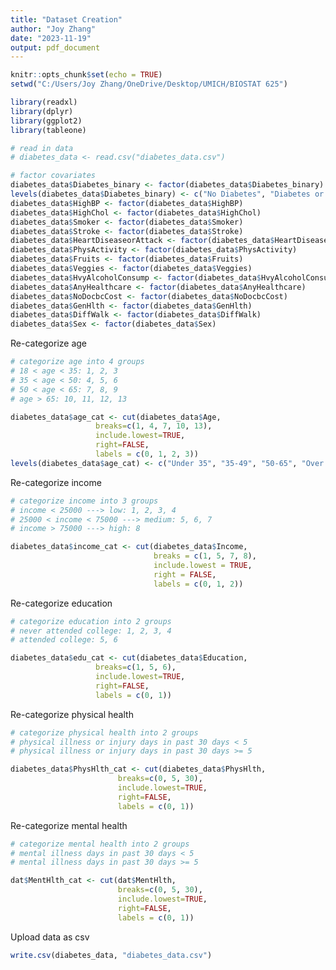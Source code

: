 ```yaml
---
title: "Dataset Creation"
author: "Joy Zhang"
date: "2023-11-19"
output: pdf_document
---
```


```r
knitr::opts_chunk$set(echo = TRUE)
setwd("C:/Users/Joy Zhang/OneDrive/Desktop/UMICH/BIOSTAT 625")

library(readxl)
library(dplyr)
library(ggplot2)
library(tableone)

# read in data
# diabetes_data <- read.csv("diabetes_data.csv")

# factor covariates
diabetes_data$Diabetes_binary <- factor(diabetes_data$Diabetes_binary)
levels(diabetes_data$Diabetes_binary) <- c("No Diabetes", "Diabetes or Pre-Diabetic")
diabetes_data$HighBP <- factor(diabetes_data$HighBP)
diabetes_data$HighChol <- factor(diabetes_data$HighChol)
diabetes_data$Smoker <- factor(diabetes_data$Smoker)
diabetes_data$Stroke <- factor(diabetes_data$Stroke)
diabetes_data$HeartDiseaseorAttack <- factor(diabetes_data$HeartDiseaseorAttack)
diabetes_data$PhysActivity <- factor(diabetes_data$PhysActivity)
diabetes_data$Fruits <- factor(diabetes_data$Fruits)
diabetes_data$Veggies <- factor(diabetes_data$Veggies)
diabetes_data$HvyAlcoholConsump <- factor(diabetes_data$HvyAlcoholConsump)
diabetes_data$AnyHealthcare <- factor(diabetes_data$AnyHealthcare)
diabetes_data$NoDocbcCost <- factor(diabetes_data$NoDocbcCost)
diabetes_data$GenHlth <- factor(diabetes_data$GenHlth)
diabetes_data$DiffWalk <- factor(diabetes_data$DiffWalk)
diabetes_data$Sex <- factor(diabetes_data$Sex)
```

Re-categorize age
```r
# categorize age into 4 groups
# 18 < age < 35: 1, 2, 3
# 35 < age < 50: 4, 5, 6
# 50 < age < 65: 7, 8, 9
# age > 65: 10, 11, 12, 13

diabetes_data$age_cat <- cut(diabetes_data$Age, 
                   breaks=c(1, 4, 7, 10, 13),
                   include.lowest=TRUE,
                   right=FALSE,
                   labels = c(0, 1, 2, 3))
levels(diabetes_data$age_cat) <- c("Under 35", "35-49", "50-65", "Over 65")
```

Re-categorize income
```r
# categorize income into 3 groups
# income < 25000 ---> low: 1, 2, 3, 4
# 25000 < income < 75000 ---> medium: 5, 6, 7
# income > 75000 ---> high: 8

diabetes_data$income_cat <- cut(diabetes_data$Income, 
                                breaks = c(1, 5, 7, 8),
                                include.lowest = TRUE,
                                right = FALSE,
                                labels = c(0, 1, 2))
```

Re-categorize education
```r
# categorize education into 2 groups
# never attended college: 1, 2, 3, 4
# attended college: 5, 6

diabetes_data$edu_cat <- cut(diabetes_data$Education, 
                   breaks=c(1, 5, 6),
                   include.lowest=TRUE,
                   right=FALSE,
                   labels = c(0, 1))
```

Re-categorize physical health
```r
# categorize physical health into 2 groups
# physical illness or injury days in past 30 days < 5
# physical illness or injury days in past 30 days >= 5

diabetes_data$PhysHlth_cat <- cut(diabetes_data$PhysHlth, 
                        breaks=c(0, 5, 30),
                        include.lowest=TRUE,
                        right=FALSE,
                        labels = c(0, 1))
```

Re-categorize mental health
```r
# categorize mental health into 2 groups
# mental illness days in past 30 days < 5
# mental illness days in past 30 days >= 5

dat$MentHlth_cat <- cut(dat$MentHlth, 
                        breaks=c(0, 5, 30),
                        include.lowest=TRUE,
                        right=FALSE,
                        labels = c(0, 1))
```

Upload data as csv
```r
write.csv(diabetes_data, "diabetes_data.csv")
```




